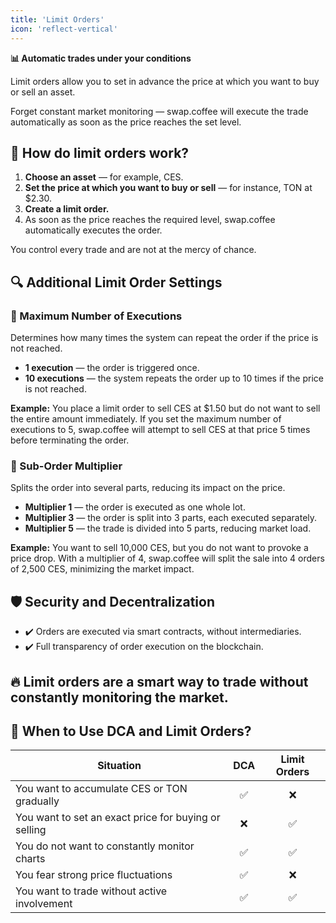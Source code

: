 ---
title: 'Limit Orders'
icon: 'reflect-vertical'
---

**📊 Automatic trades under your conditions**

Limit orders allow you to set in advance the price at which you want to buy or sell an asset.

Forget constant market monitoring — swap.coffee will execute the trade automatically as soon as the price reaches the set level.

## 🚀 How do limit orders work?

1. **Choose an asset** — for example, CES.
2. **Set the price at which you want to buy or sell** — for instance, TON at $2.30.
3. **Create a limit order.**
4. As soon as the price reaches the required level, swap.coffee automatically executes the order.

You control every trade and are not at the mercy of chance.

## 🔍 Additional Limit Order Settings

### 📌 Maximum Number of Executions

Determines how many times the system can repeat the order if the price is not reached.

- **1 execution** — the order is triggered once.
- **10 executions** — the system repeats the order up to 10 times if the price is not reached.

**Example:**
You place a limit order to sell CES at $1.50 but do not want to sell the entire amount immediately. If you set the maximum number of executions to 5, swap.coffee will attempt to sell CES at that price 5 times before terminating the order.

### 📌 Sub-Order Multiplier

Splits the order into several parts, reducing its impact on the price.

- **Multiplier 1** — the order is executed as one whole lot.
- **Multiplier 3** — the order is split into 3 parts, each executed separately.
- **Multiplier 5** — the trade is divided into 5 parts, reducing market load.

**Example:**
You want to sell 10,000 CES, but you do not want to provoke a price drop. With a multiplier of 4, swap.coffee will split the sale into 4 orders of 2,500 CES, minimizing the market impact.

## 🛡 Security and Decentralization

- ✔️ Orders are executed via smart contracts, without intermediaries.
- ✔️ Full transparency of order execution on the blockchain.

## 🔥 Limit orders are a smart way to trade without constantly monitoring the market.

## 🎯 When to Use DCA and Limit Orders?

| Situation                                                   | DCA | Limit Orders   |
| ----------------------------------------------------------- | :-: | :------------: |
| You want to accumulate CES or TON gradually                 | ✅  | ❌             |
| You want to set an exact price for buying or selling        | ❌  | ✅             |
| You do not want to constantly monitor charts                | ✅  | ✅             |
| You fear strong price fluctuations                          | ✅  | ❌             |
| You want to trade without active involvement                | ✅  | ✅             |
